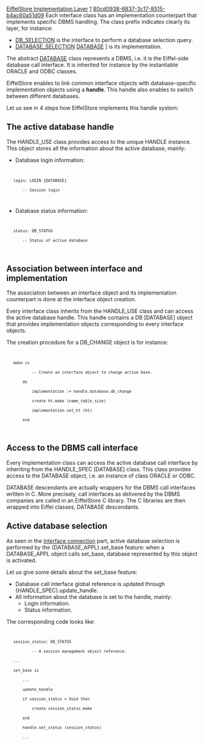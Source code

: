 [[Property:title|EiffelStore Implementation Layer]]
[[Property:weight|1]]
[[Property:uuid|80cd0938-6837-3c17-8515-b4ac60a51d09]]
Each interface class has an implementation counterpart that implements specific DBMS handling. The class prefix indicates clearly its layer, for instance:
* [[ref:/libraries/store/reference/db_selection_flatshort|DB_SELECTION]]  is the interface to perform a database selection query.
* [[ref:/libraries/store/reference/database_selection_flatshort|DATABASE_SELECTION]]  [[[ref:/libraries/store/reference/database_flatshort|DATABASE]] ] is its implementation. 

The abstract [[ref:/libraries/store/reference/database_flatshort|DATABASE]]  class represents a DBMS, i.e. it is the Eiffel-side database call interface. It is inherited for instance by the instantiable <eiffel>ORACLE</eiffel> and <eiffel>ODBC</eiffel> classes.

EiffelStore enables to link common interface objects with database-specific implementation objects using a '''handle'''. This handle also enables to switch between different databases. 

Let us see in 4 steps how EiffelStore implements this handle system: 

==The active database handle==

The <eiffel>HANDLE_USE </eiffel>class provides access to the unique <eiffel>HANDLE</eiffel> instance. This object stores all the information about the active database, mainly:
* Database login information:
<code>
	login: LOGIN [DATABASE]
		-- Session login
</code>

* Database status information:
<code>
	status: DB_STATUS
		-- Status of active database
</code>


==Association between interface and implementation==

The association between an interface object and its implementation counterpart is done at the interface object creation.

Every interface class inherits from the <eiffel>HANDLE_USE</eiffel> class and can access the active database handle. This handle contains a <eiffel>DB</eiffel> [<eiffel>DATABASE</eiffel>] object that provides implementation objects corresponding to every interface objects.

The creation procedure for a <eiffel>DB_CHANGE</eiffel> object is for instance:
<code>
	make is
			-- Create an interface object to change active base.
		do
			implementation := handle.database.db_change
			create ht.make (name_table_size)
			implementation.set_ht (ht)
		end
</code>

==Access to the DBMS call interface==

Every implementation class can access the active database call interface by inheriting from the <eiffel>HANDLE_SPEC</eiffel> [<eiffel>DATABASE</eiffel>] class. This class provides access to the <eiffel>DATABASE</eiffel> object, i.e. an instance of class ORACLE or ODBC.

<eiffel>DATABASE </eiffel>descendants are actually wrappers for the DBMS call interfaces written in C. More precisely, call interfaces as delivered by the DBMS companies are called in an EiffelStore C library. The C libraries are then wrapped into Eiffel classes, <eiffel>DATABASE</eiffel> descendants.

==Active database selection==

As seen in the [[Database Connection|interface connection]]  part, active database selection is performed by the {<eiffel>DATABASE_APPL</eiffel>}.<eiffel>set_base</eiffel> feature: when a <eiffel>DATABASE_APPL</eiffel> object calls set_base, database represented by this object is activated. 

Let us give some details about the set_base feature:
* Database call interface global reference is updated through {<eiffel>HANDLE_SPEC</eiffel>}.<eiffel>update_handle</eiffel>.
* All information about the database is set to the handle, mainly: 
** Login information.
** Status information. 

{{note|When database is inactive, its information is stored in the <eiffel>DATABASE_APPL</eiffel> object. }}


The corresponding code looks like:
<code>
	session_status: DB_STATUS
			-- A session management object reference.
	...
	set_base is
		...
		update_handle
		if session_status = Void then
			create session_status.make
		end
		handle.set_status (session_status)
		...
</code>

{{seealso|<br/>
[[EiffelStore Interface Layer|The interface layer]]  <br/>
}}





